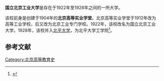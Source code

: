 {{Distinguish|北京工业大学|北京工业学院|北京大学工学院}}

'''国立北京工业大学'''是存在于1922年至1928年之间的一所大学。

该校前身是创建于1904年的'''北京高等实业学堂'''。北京高等实业学堂于1912年改为高等工业学校，后又改为北京工业专门学校。1922年，该校改名为国立北京工业大学。1928年，该校并入[[北平大学|北平大学]]，为北平大学工学院<ref>{{cite journal |last=姚 |first=远 |date=1997 |title=北平大学科技学术期刊发展始末 |url=http://image.sciencenet.cn/olddata/kexue.com.cn/upload/blog/file/2010/9/201097173510305756.pdf |journal=西北大学学报(自然科学版) |volume=27 |issue=3 |pages=271-276 |access-date=2017-03-17 |archive-date=2017-03-18 |archive-url=https://web.archive.org/web/20170318003321/http://image.sciencenet.cn/olddata/kexue.com.cn/upload/blog/file/2010/9/201097173510305756.pdf |dead-url=no }}</ref>。

==参考文献==
{{Reflist}}

{{university-stub}}
{{beijing-stub}}
[[Category:北京高等教育史|Category:北京高等教育史]]